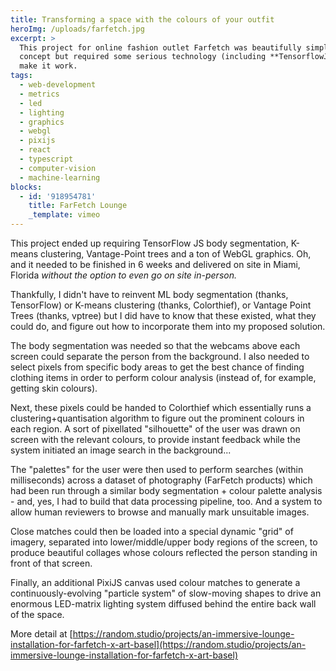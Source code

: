 ```yaml
---
title: Transforming a space with the colours of your outfit
heroImg: /uploads/farfetch.jpg
excerpt: >
  This project for online fashion outlet Farfetch was beautifully simple in its
  concept but required some serious technology (including **TensorflowJS**) to
  make it work.
tags:
  - web-development
  - metrics
  - led
  - lighting
  - graphics
  - webgl
  - pixijs
  - react
  - typescript
  - computer-vision
  - machine-learning
blocks:
  - id: '918954781'
    title: FarFetch Lounge
    _template: vimeo
---
```


This project ended up requiring TensorFlow JS body segmentation, K-means clustering, Vantage-Point trees and a ton of WebGL graphics. Oh, and it needed to be finished in 6 weeks and delivered on site in Miami, Florida *without the option to even go on site in-person.*

Thankfully, I didn't have to reinvent ML body segmentation (thanks, TensorFlow) or K-means clustering (thanks, Colorthief), or Vantage Point Trees (thanks, vptree) but I did have to know that these existed, what they could do, and figure out how to incorporate them into my proposed solution.

The body segmentation was needed so that the webcams above each screen could separate the person from the background. I also needed to select pixels from specific body areas to get the best chance of finding clothing items in order to perform colour analysis (instead of, for example, getting skin colours).

Next, these pixels could be handed to Colorthief which essentially runs a clustering+quantisation algorithm to figure out the prominent colours in each region. A sort of pixellated "silhouette" of the user was drawn on screen with the relevant colours, to provide instant feedback while the system initiated an image search in the background...

The "palettes" for the user were then used to perform searches (within milliseconds) across a dataset of photography (FarFetch products) which had been run through a similar body segmentation + colour palette analysis - and, yes, I had to build that data processing pipeline, too. And a system to allow human reviewers to browse and manually mark unsuitable images.

Close matches could then be loaded into a special dynamic "grid" of imagery, separated into lower/middle/upper body regions of the screen, to produce beautiful collages whose colours reflected the person standing in front of that screen.

Finally, an additional PixiJS canvas used colour matches to generate a continuously-evolving "particle system" of slow-moving shapes to drive an enormous LED-matrix lighting system diffused behind the entire back wall of the space.

More detail at [https://random.studio/projects/an-immersive-lounge-installation-for-farfetch-x-art-basel](https://random.studio/projects/an-immersive-lounge-installation-for-farfetch-x-art-basel)
